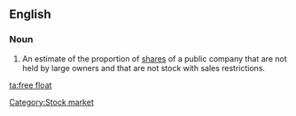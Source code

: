 ==English==
{{wikipedia}}
===Noun===
{{en-noun}}

#An estimate of the proportion of [[shares]] of a public company that are not held by large owners and that are not stock with sales restrictions.

[[Category:Stock market]]

[[ta:free float]]